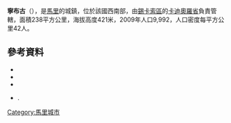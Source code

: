 '''寧布古'''（{{lang-fr|Nimbougou}}），是[[馬里|馬里]]的城鎮，位於該國西南部，由[[錫卡索區|錫卡索區]]的[[卡迪奧羅省|卡迪奧羅省]]負責管轄，面積238平方公里，海拔高度421米，2009年人口9,992，人口密度每平方公里42人。

==參考資料==
*{{citation |contribution=Common and Fundamental Operational Datasets Registry: Mali |publisher=United Nations Office for the Coordination of Humanitarian Affairs |url=http://cod.humanitarianresponse.info/country-region/mali |deadurl=yes |archiveurl=https://web.archive.org/web/20121214211137/http://cod.humanitarianresponse.info/country-region/Mali |archivedate=2012-12-14 |title=存档副本 |accessdate=2015-07-25 }}
*{{citation
 |url         = http://instat.gov.ml/documentation/sikasso.pdf
 |publisher   = République de Mali: Institut National de la Statistique
 |title       = Resultats Provisoires RGPH 2009 (Région de Sikasso)
 |language    = fr
 |deadurl     = yes
 |archiveurl  = https://www.webcitation.org/6AnYveESp?url=http://instat.gov.ml/documentation/sikasso.pdf
 |archivedate = 2012-09-19
 |accessdate  = 2015-07-25
}}
*{{citation |title=Communes de la Région de Sikasso |publisher=Ministère de l’administration territoriale et des collectivités locales, République du Mali |url=http://www.matcl.gov.ml/pdf/ComRegSikasso.pdf |language=fr |deadurl=yes |archiveurl=https://www.webcitation.org/6AnZ7FgpR?url=http://www.matcl.gov.ml/pdf/ComRegSikasso.pdf |archivedate=2012-09-19 |accessdate=2015-07-25 }}
*{{citation | title=Plan de Sécurité Alimentaire Commune Rurale de Nimbougou 2006-2010 | publisher=Commissariat à la Sécurité Alimentaire, République du Mali, USAID-Mali | year=2006 | url=http://www.aec.msu.edu/fs2/mali_fd_strtgy/plans/sikasso/kadiolo/psa_nimbougou.pdf | language=fr | deadurl=yes | archiveurl=https://web.archive.org/web/20120913110444/http://www.aec.msu.edu/fs2/mali_fd_strtgy/plans/sikasso/kadiolo/psa_nimbougou.pdf | archivedate=2012年9月13日 | df= | accessdate=2015年7月25日 }}.

{{Coord|10|51|22|N|5|30|20|W|display=title}}

{{錫卡索區}}

[[Category:馬里城市|Category:馬里城市]]


{{Mali-geo-stub}}
